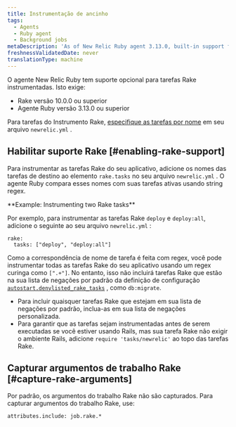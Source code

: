 ```yaml
---
title: Instrumentação de ancinho
tags:
  - Agents
  - Ruby agent
  - Background jobs
metaDescription: 'As of New Relic Ruby agent 3.13.0, built-in support for instrumenting Rake tasks (10.0.0 and higher) is available on an opt-in basis.'
freshnessValidatedDate: never
translationType: machine
---
```


O agente New Relic Ruby tem suporte opcional para tarefas Rake instrumentadas. Isto exige:

* Rake versão 10.0.0 ou superior
* Agente Ruby versão 3.13.0 ou superior

Para tarefas do Instrumento Rake, [especifique as tarefas por nome](#enabling-rake-support) em seu arquivo `newrelic.yml` .

## Habilitar suporte Rake [#enabling-rake-support]

Para instrumentar as tarefas Rake do seu aplicativo, adicione os nomes das tarefas de destino ao elemento `rake.tasks` no seu arquivo `newrelic.yml` . O agente Ruby compara esses nomes com suas tarefas ativas usando string regex.

<DoNotTranslate>
  **Example: Instrumenting two Rake tasks**
</DoNotTranslate>

Por exemplo, para instrumentar as tarefas Rake `deploy` e `deploy:all`, adicione o seguinte ao seu arquivo `newrelic.yml` :

```
rake:
  tasks: ["deploy", "deploy:all"]
```

Como a correspondência de nome de tarefa é feita com regex, você pode instrumentar todas as tarefas Rake do seu aplicativo usando um regex curinga como `[".+"]`. No entanto, isso não incluirá tarefas Rake que estão na sua lista de negações por padrão da definição de configuração [`autostart.denylisted_rake_tasks`](/docs/apm/agents/ruby-agent/configuration/ruby-agent-configuration/#autostart-denylisted_rake_tasks) , como `db:migrate`.

* Para incluir quaisquer tarefas Rake que estejam em sua lista de negações por padrão, inclua-as em sua lista de negações personalizada.
* Para garantir que as tarefas sejam instrumentadas antes de serem executadas se você estiver usando Rails, mas sua tarefa Rake não exigir o ambiente Rails, adicione `require 'tasks/newrelic'` ao topo das tarefas Rake.

## Capturar argumentos de trabalho Rake [#capture-rake-arguments]

Por padrão, os argumentos do trabalho Rake não são capturados. Para capturar argumentos do trabalho Rake, use:

```
attributes.include: job.rake.*
```